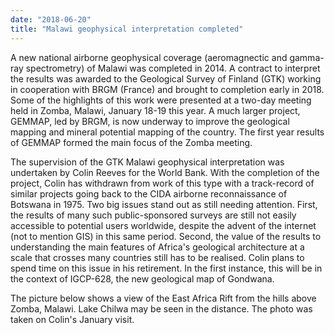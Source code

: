 ```yaml
---
date: "2018-06-20"
title: "Malawi geophysical interpretation completed"
---
```


A new national airborne geophysical coverage (aeromagnectic and gamma-ray
spectrometry) of  Malawi was completed in 2014. A contract to interpret the
results was awarded to the Geological  Survey of Finland (GTK) working in
cooperation with BRGM (France) and brought to completion  early in 2018. Some of
the highlights of this work were presented at a two-day meeting held in  Zomba,
Malawi, January 18-19 this year. A much larger project, GEMMAP, led by BRGM, is
now  underway to improve the geological mapping and mineral potential mapping of
the country. The  first year results of GEMMAP formed the main focus of the
Zomba meeting. 

The supervision of the GTK Malawi geophysical interpretation was undertaken by
Colin Reeves for  the World Bank. With the completion of the project, Colin has
withdrawn from work of this type  with a track-record of similar projects going
back to the CIDA airborne reconnaissance of  Botswana in 1975. Two big issues
stand out as still needing attention. First, the results of many  such
public-sponsored surveys are still not easily accessible to potential users
worldwide, despite  the advent of the internet (not to mention GIS) in this same
period. Second, the value of the  results to understanding the main features of
Africa's geological architecture at a scale that  crosses many countries still
has to be realised. Colin plans to spend time on this issue in his  retirement.
In the first instance, this will be in the context of IGCP-628, the new
geological map of  Gondwana. 

The picture below shows a view of the East Africa Rift from the hills above
Zomba, Malawi. Lake  Chilwa may be seen in the distance. The photo was taken on
Colin's January visit. 

<PublishDate />

